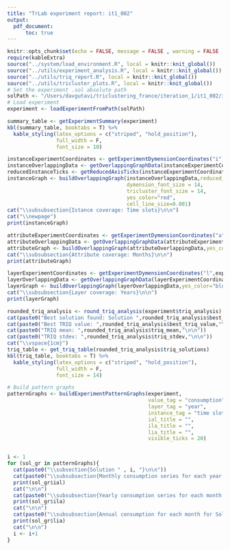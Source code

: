 ```yaml
---
title: "TrLab experiment report: it1_002"
output: 
  pdf_document:
      toc: true
---
```


\newpage

```r
knitr::opts_chunk$set(echo = FALSE, message = FALSE , warning = FALSE , results = "asis")
require(kableExtra)
source("../system/load_environment.R", local = knitr::knit_global())
source("../utils/experiment_analysis.R", local = knitr::knit_global())
source("../utils/triq_report.R", local = knitr::knit_global())
source("../utils/tricluster_plots.R", local = knitr::knit_global())
# Set the experiment .sol absolute path
solPath <- "/Users/davgutavi/triclustering_france/iteration_1/it1_002/it1_002.sol"
# Load experiment
experiment <- loadExperimentFromPath(solPath)
```

\section{Experiment analysis}

\subsection{Summary}
```r
summary_table <- getExperimentSummary(experiment)
kbl(summary_table, booktabs = T) %>%
  kable_styling(latex_options = c("striped", "hold_position"),
                full_width = F,
                font_size = 10)
```

\newpage
\subsection{Coverage}
```r
instanceExperimentCoordinates <- getExperimentDymensionCoordinates("i",experiment)
instanceOverlappingData <- getOverlappingGraphData(instanceExperimentCoordinates,experiment$dataset_tags$instance_tags)
reducedInstanceTicks <- getReducedAxisTicks(instanceExperimentCoordinates,experiment$dataset_tags$instance_tags)
instanceGraph <- buildOverlappingGraph(instanceOverlappingData,reduced_instance_ticks=reducedInstanceTicks,
                                       dymension_font_size = 14,
                                       tricluster_font_size = 14,
                                       yes_color="red",
                                       cell_line_size=0.001)
cat("\\subsubsection{Istance coverage: Time slots}\n\n")
cat("\\newpage")
print(instanceGraph)
```

```r
attributeExperimentCoordinates <- getExperimentDymensionCoordinates("a",experiment)
attributeOverlappingData <- getOverlappingGraphData(attributeExperimentCoordinates,experiment$dataset_tags$attribute_tags)
attributeGraph <- buildOverlappingGraph(attributeOverlappingData,yes_color="green")
cat("\\subsubsection{Attribute coverage: Months}\n\n")
print(attributeGraph)
```

```r
layerExperimentCoordinates <- getExperimentDymensionCoordinates("l",experiment)
layerOverlappingData <- getOverlappingGraphData(layerExperimentCoordinates,experiment$dataset_tags$slide_tags)
layerGraph <- buildOverlappingGraph(layerOverlappingData,yes_color="blue")
cat("\\subsubsection{Layer coverage: Years}\n\n")
print(layerGraph)
```


\newpage
\section{TRIQ analysis}
\Large
```r
rounded_triq_analysis <- round_triq_analysis(experiment$triq_analysis)
cat(paste0("Best solution found: Solution ",rounded_triq_analysis$best_tricluster_id,"\n\n"))
cat(paste0("Best TRIQ value: ",rounded_triq_analysis$best_triq_value,"\n\n"))
cat(paste0("TRIQ mean: ",rounded_triq_analysis$triq_mean,"\n\n"))
cat(paste0("TRIQ stdev: ",rounded_triq_analysis$triq_stdev,"\n\n"))
cat("\\vspace{1cm}")
triq_table <- get_triq_table(rounded_triq_analysis$triq_solutions)
kbl(triq_table, booktabs = T) %>%
  kable_styling(latex_options = c("striped", "hold_position"),
                full_width = F,
                font_size = 14)
```

\newpage
\section{Graphical analysis}
```r

# Build pattern graphs
patternGraphs <- buildExperimentPatternGraphs(experiment,
                                              value_tag = "consumption",
                                              layer_tag = "year",
                                              instance_tag = "time slot",
                                              ial_title = "",
                                              ila_title = "",
                                              lia_title = "",
                                              visible_ticks = 20)


i <- 1
for (sol_gr in patternGraphs){
  cat(paste0("\\subsection{Solution " , i, "}\n\n"))
  cat(paste0("\\subsubsection{Monthly consumption series for each year for Solution ",i,"}\n\n"))
  print(sol_gr$ial)
  cat("\n\n")
  cat(paste0("\\subsubsection{Yearly consumption series for each month for Solution ",i,"}\n\n"))
  print(sol_gr$ila)
  cat("\n\n")
  cat(paste0("\\subsubsection{Annual consumption for each month for Solution ",i,"}\n\n"))
  print(sol_gr$lia)
  cat("\n\n")
  i <- i+1
}
```
